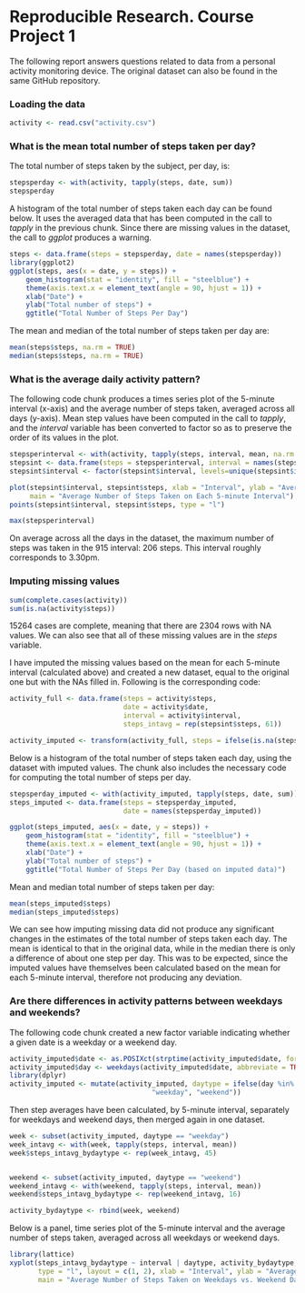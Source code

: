 Reproducible Research. Course Project 1
=======================================

The following report answers questions related to data from a personal activity monitoring device.
The original dataset can also be found in the same GitHub repository.

### Loading the data

```r
activity <- read.csv("activity.csv")
```

### What is the mean total number of steps taken per day?

The total number of steps taken by the subject, per day, is:
```r
stepsperday <- with(activity, tapply(steps, date, sum))
stepsperday
```

A histogram of the total number of steps taken each day can be found below. It uses the averaged
data that has been computed in the call to *tapply* in the previous chunk. Since there are missing
values in the dataset, the call to *ggplot* produces a warning.
```r
steps <- data.frame(steps = stepsperday, date = names(stepsperday))
library(ggplot2)
ggplot(steps, aes(x = date, y = steps)) +
    geom_histogram(stat = "identity", fill = "steelblue") +
    theme(axis.text.x = element_text(angle = 90, hjust = 1)) +
    xlab("Date") +
    ylab("Total number of steps") +
    ggtitle("Total Number of Steps Per Day")
```

The mean and median of the total number of steps taken per day are:
```r
mean(steps$steps, na.rm = TRUE)
median(steps$steps, na.rm = TRUE)
```

### What is the average daily activity pattern?

The following code chunk produces a times series plot of the 5-minute interval (x-axis) 
and the average number of steps taken, averaged across all days (y-axis). Mean step values have been
computed in the call to *tapply*, and the *interval* variable has been converted to factor so as to
preserve the order of its values in the plot.
```r
stepsperinterval <- with(activity, tapply(steps, interval, mean, na.rm = TRUE))
stepsint <- data.frame(steps = stepsperinterval, interval = names(stepsperinterval))
stepsint$interval <- factor(stepsint$interval, levels=unique(stepsint$interval)) 

plot(stepsint$interval, stepsint$steps, xlab = "Interval", ylab = "Average number of steps",
     main = "Average Number of Steps Taken on Each 5-minute Interval")
points(stepsint$interval, stepsint$steps, type = "l")
```

```r
max(stepsperinterval)
```
On average across all the days in the dataset, the maximum number of steps was taken in the 915
interval: 206 steps. This interval roughly corresponds to 3.30pm.

### Imputing missing values

```r
sum(complete.cases(activity))
sum(is.na(activity$steps))
```
15264 cases are complete, meaning that there are 2304 rows with NA values. We can also see that
all of these missing values are in the *steps* variable.

I have imputed the missing values based on the mean for each 5-minute interval (calculated above) and created a new dataset, equal to the original one but with the NAs filled in. Following is the corresponding code:
```r
activity_full <- data.frame(steps = activity$steps,
                            date = activity$date,
                            interval = activity$interval,
                            steps_intavg = rep(stepsint$steps, 61))

activity_imputed <- transform(activity_full, steps = ifelse(is.na(steps), steps_intavg, steps))
```

Below is a histogram of the total number of steps taken each day, using the dataset with imputed values. The chunk also includes the necessary code for computing the total number of steps per day.
```r
stepsperday_imputed <- with(activity_imputed, tapply(steps, date, sum))
steps_imputed <- data.frame(steps = stepsperday_imputed, 
                            date = names(stepsperday_imputed))

ggplot(steps_imputed, aes(x = date, y = steps)) +
    geom_histogram(stat = "identity", fill = "steelblue") +
    theme(axis.text.x = element_text(angle = 90, hjust = 1)) +
    xlab("Date") +
    ylab("Total number of steps") +
    ggtitle("Total Number of Steps Per Day (based on imputed data)")
```

Mean and median total number of steps taken per day:
```r
mean(steps_imputed$steps)
median(steps_imputed$steps)
```
We can see how imputing missing data did not produce any significant changes in the estimates of the total number of steps taken each day. The mean is identical to that in the original data, while in the median there is only a difference of about one step per day. This was to be expected, since the imputed values have themselves been calculated based on the mean for each 5-minute interval, therefore not producing any deviation.

### Are there differences in activity patterns between weekdays and weekends?

The following code chunk created a new factor variable indicating whether a given date is a weekday or a weekend day.
```r
activity_imputed$date <- as.POSIXct(strptime(activity_imputed$date, format = "%Y-%m-%d"))
activity_imputed$day <- weekdays(activity_imputed$date, abbreviate = TRUE)
library(dplyr)
activity_imputed <- mutate(activity_imputed, daytype = ifelse(day %in% c("Mon", "Tue", "Wed", "Thu", "Fri"),
                                   "weekday", "weekend"))
```

Then step averages have been calculated, by 5-minute interval, separately for weekdays and weekend days,
then merged again in one dataset.
```r
week <- subset(activity_imputed, daytype == "weekday")
week_intavg <- with(week, tapply(steps, interval, mean))
week$steps_intavg_bydaytype <- rep(week_intavg, 45)


weekend <- subset(activity_imputed, daytype == "weekend")
weekend_intavg <- with(weekend, tapply(steps, interval, mean))
weekend$steps_intavg_bydaytype <- rep(weekend_intavg, 16)

activity_bydaytype <- rbind(week, weekend)
```

Below is a panel, time series plot of the 5-minute interval and the average number of steps taken, averaged across all weekdays or weekend days.
```r
library(lattice)
xyplot(steps_intavg_bydaytype ~ interval | daytype, activity_bydaytype, 
       type = "l", layout = c(1, 2), xlab = "Interval", ylab = "Average number of steps",
       main = "Average Number of Steps Taken on Weekdays vs. Weekend Days")
```

